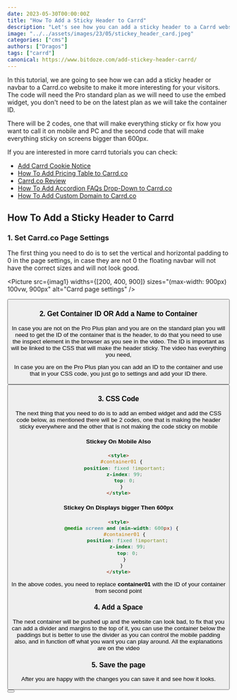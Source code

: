 ```yaml
---
date: 2023-05-30T00:00:00Z
title: "How To Add a Sticky Header to Carrd"
description: "Let's see how you can add a sticky header to a Carrd website for a better experience."
image: "../../assets/images/23/05/stickey_header_card.jpeg"
categories: ["cms"]
authors: ["Dragos"]
tags: ["carrd"]
canonical: https://www.bitdoze.com/add-stickey-header-carrd/
---
```



In this tutorial, we are going to see how we can add a sticky header or navbar to a Carrd.co website to make it more interesting for your visitors. The code will need the Pro standard plan as we will need to use the embed widget, you don't need to be on the latest plan as we will take the container ID.

There will be 2 codes, one that will make everything sticky or fix how you want to call it on mobile and PC and the second code that will make everything sticky on screens bigger than 600px.

If you are interested in more carrd tutorials you can check:

- [Add Carrd Cookie Notice](https://www.bitdoze.com/add-cookie-notice-carrd/)
- [How To Add Pricing Table to Carrd.co](https://www.bitdoze.com/carrd-add-pricing-table/)
- [Carrd.co Review](https://www.bitdoze.com/carrd-review/)
- [How To Add Accordion FAQs Drop-Down to Carrd.co](https://www.bitdoze.com/add-accordion-carrd/)
- [How To Add Custom Domain to Carrd.co](https://www.bitdoze.com/carrd-add-domain/)

## How To Add a Sticky Header to Carrd

<YouTubeEmbed
  url="https://www.youtube.com/embed/hClMHp1CSec"
  label="How To Add a Sticky Header to Carrd.co"
/>

### 1. Set Carrd.co Page Settings

The first thing you need to do is to set the vertical and horizontal padding to 0 in the page settings, in case they are not 0 the floating navbar will not have the correct sizes and will not look good.

<Picture
  src={imag1}
  widths={[200, 400, 900]}
  sizes="(max-width: 900px) 100vw, 900px"
  alt="Carrd page settings"
/>

<Button link="https:/go.bitdoze.com/carrd" text="Carrd.co" />

### 2. Get Container ID OR Add a Name to Container

In case you are not on the Pro Plus plan and you are on the standard plan you will need to get the ID of the container that is the header, to do that you need to use the inspect element in the browser as you see in the video. The ID is important as will be linked to the CSS that will make the header sticky. The video has everything you need,

In case you are on the Pro Plus plan you can add an ID to the container and use that in your CSS code, you just go to settings and add your ID there.

<Button link="https:/go.bitdoze.com/carrd" text="Carrd.co" />

### 3. CSS Code

The next thing that you need to do is to add an embed widget and add the CSS code below, as mentioned there will be 2 codes, one that is making the header sticky everywhere and the other that is not making the code sticky on mobile

#### Stickey On Mobile Also

```html
<style>
  #container01 {
    position: fixed !important;
    z-index: 99;
    top: 0;
  }
</style>
```

#### Stickey On Displays bigger Then 600px

```html
<style>
  @media screen and (min-width: 600px) {
    #container01 {
      position: fixed !important;
      z-index: 99;
      top: 0;
    }
  }
</style>
```

In the above codes, you need to replace **container01** with the ID of your container from second point

### 4. Add a Space

The next container will be pushed up and the website can look bad, to fix that you can add a divider and margins to the top of it, you can use the container below the paddings but is better to use the divider as you can control the mobile padding also, and in function off what you want you can play around. All the explanations are on the video

### 5. Save the page

After you are happy with the changes you can save it and see how it looks.

<Button link="https:/go.bitdoze.com/carrd" text="Carrd.co" />
